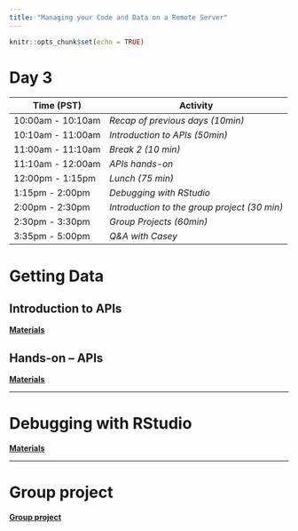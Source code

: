 ```yaml
---
title: "Managing your Code and Data on a Remote Server"
---
```


```r
knitr::opts_chunk$set(echo = TRUE)
```

# Day 3

| **Time (PST)**    | **Activity**                        |
|-------------------|-------------------------------------|
| 10:00am - 10:10am | *Recap of previous days (10min)*     |
| 10:10am - 11:00am | *Introduction to APIs (50min)*       |
| 11:00am - 11:10am | *Break 2 (10 min)*                   |
| 11:10am - 12:00am | *APIs hands-on*                      |
| 12:00pm - 1:15pm  | *Lunch (75 min)*                     |
| 1:15pm - 2:00pm   | *Debugging with RStudio*             |
| 2:00pm - 2:30pm   | *Introduction to the group project (30 min)* |
| 2:30pm - 3:30pm   | *Group Projects (60min)*                     |
| 3:35pm - 5:00pm   | *Q&A with Casey*                      |


# Getting Data

## Introduction to APIs

[**Materials**](day3-apis.html)

## Hands-on -- APIs

[**Materials**](day3-apis.html#Hands-on)

---

# Debugging with RStudio

[**Materials**](rstudio_debugging.html)


---

# Group project

[**Group project**](group_project.html)







